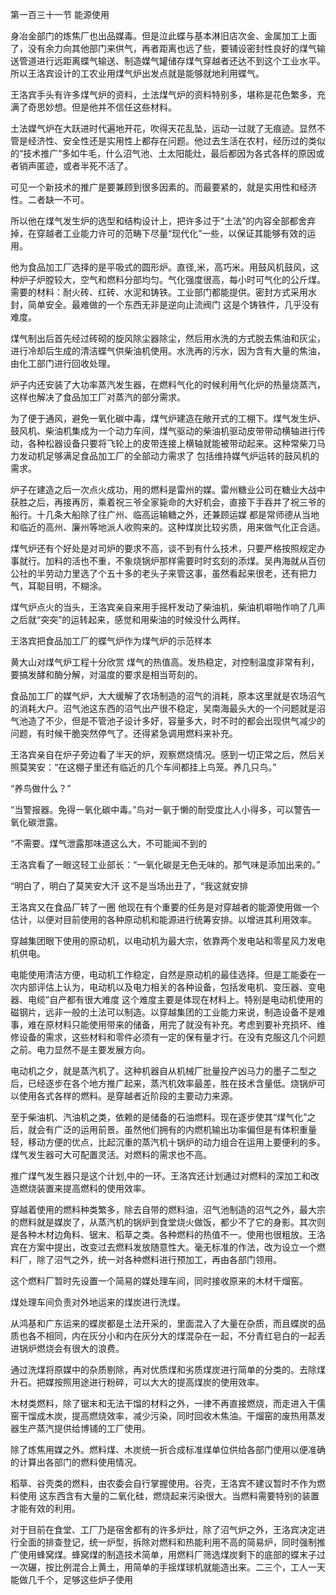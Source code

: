 

第一百三十一节 能源使用

身冶金部门的炼焦厂也出品媒毒。但是泣此蝶与基本淋旧店次金、金属加工上面了，没有余力向其他部门来供气，再者距离也远了些，要铺设密封性良好的煤气输送管道进行远距离蝶气输送、制造媒气罐储存煤气穿越者还达不到这个工业水平。所以王洛宾设计的工农业用煤气炉出发点就是能够就地利用蝶气。

王洛宾手头有许多煤气炉的资料，土法煤气炉的资料特别多，堪称是花色繁多，充满了奇思妙想。但是他并不信任这些材料。

土法媒气炉在大跃进时代遍地开花，吹得天花乱坠，运动一过就了无痕迹。显然不管是经济性、安全性还是实用性上都存在问题。他过去生活在农村，经历过的类似的“技术推广”多如牛毛，什么沼气池、土太阳能灶，最后都因为各式各样的原因或者销声匿迹，或者半死不活了。

可见一个新技术的推广是要兼顾到很多因素的。而最要紧的，就是实用性和经济性。二者缺一不可。

所以他在煤气发生炉的选型和结构设计上，把许多过于“土法”的内容全部都舍弃掉，在穿越者工业能力许可的范畴下尽量“现代化”一些，以保证其能够有效的运用。

他为食品加工厂选择的是平吸式的圆形炉。直径,米，高巧米。用鼓风机鼓风，这种炉子炉膛较大，空气和燃料分部均匀。气化强度很高，每小时可气化的公斤煤。需要的材料：耐火砖、红砖、水泥和铸铁。工业部门都能提供。密封方式采用水封，简单安全。最难做的一个东西无非是逆向止流阀门 这是个铸铁件，几乎没有难度。

煤气制出后首先经过砖砌的旋风除尘器除尘，然后用水洗的方式脱去焦油和灰尘，进行冷却后生成的清洁蝶气供柴油机使用。水洗再的污水，因为含有大量的焦油，由化工部门进行回收处理。

炉子内还安装了大功率蒸汽发生器，在燃料气化的时候利用气化炉的热量烧蒸汽，这样也解决了食品加工厂对蒸汽的部分需求。

为了便于通风，避免一氧化碳中毒，煤气炉建造在敞开式的工棚下。煤气发生炉、鼓风机、柴油机集成为一个动力车间，煤气驱动的柴油机驱动皮带带动横轴进行传动，各种松器设备只要将飞轮上的皮带连接上横轴就能被带动起来。这种常柴刀马力发动机足够满足食品加工厂的全部动力需求了 包括维持媒气炉运转的鼓风机的需求。

炉子在建造之后一次点火成功，用的燃料是雷州的媒。雷州糖业公司在糖业大战中获胜之后，再接再厉，乘着祝三爷全家毙命的大好机会，直接下手吞并了祝三爷的船行。十几条大船除了往广州、临高运输糖之外，还兼顾运媒 都是常师德从当地和临近的高州、廉州等地派人收购来的。这种煤炭比较劣质，用来做气化正合适。

煤气炉还有个好处是对司炉的要求不高，谈不到有什么技术，只要严格按照规定办事就行。加料的活也不重，不象烧锅炉那样需要时时玄刻的添煤。吴冉海就从百仞公社的半劳动力里选了个五十多的老头子来管这事，虽然看起来很老，还有把力气，耳聪目明，不糊涂。

煤气炉点火的当头，王洛宾亲自来用手摇杆发动了柴油机，柴油机噼啪作响了几声之后就“突突”的运转起来，感觉和用柴油的时候没什么两样。

王洛宾把食品加工厂的蝶气炉作为煤气炉的示范样本

黄大山对煤气炉工程十分欣赏 煤气的热值高。发热稳定，对控制温度非常有利，要搞发酵和酶分解，对温度的要求是相当苛刻的。

食品加工厂的媒气炉，大大缓解了农场制造的沼气的消耗，原本这里就是农场沼气的消耗大户。沼气池这东西的沼气出产很不稳定，吴南海最头大的一个问题就是沼气池造了不少，但是不管池子设计多好，容量多大，时不时的都会出现供气减少的问题，有时候干脆突然停气了。还得紧急调用燃料来补充。

王洛宾亲自在炉子旁边看了半天的炉，观察燃烧情况。感到一切正常之后，然后关照莫笑安：“在这棚子里还有临近的几个车间都挂上鸟笼。养几只鸟。”

“养鸟做什么？”

“当警报器。免得一氧化碳中毒。”鸟对一氨于懒的耐受度比人小得多，可以警告一氧化碳泄露。

“不需要。煤气泄露那味道这么大，不可能闻不到的

王洛宾看了一眼这轻工业部长：“一氧化碳是无色无味的。那气味是添加出来的。”

“明白了，明白了莫笑安大汗 这不是当场出丑了，“我这就安排

王洛宾又在食品厂转了一圈 他现在有个重要的任务是对穿越者的能源使用做一个估计，以便对目前使用的各种原动机和能源进行统筹安排。以增进其利用效率。

穿越集团眼下使用的原动机，以电动机为最大宗，依靠两个发电站和零星风力发电机供电。

电能使用清洁方便，电动机工作稳定，自然是原动机的最佳选择。但是工能委在一次内部评估上认为，电动机以及电力相关的各种设备，包括发电机、变压器、变电器、电缆”自产都有很大难度 这个难度主要是体现在材料上。特别是电动机使用的磁钢片，远非一般的土法可以制造。以穿越集团的工业能力来说，制造设备不是难事，难在原材料只能使用带来的储备，用完了就没有补充。考虑到要补充损坏、维修设备的需求，这些材料和零件必须有一定的保有量才行。在没有克服这几个问题之前。电力显然不是主要发展方向。

电动机之夕，就是蒸汽机了。这种机器自从机械厂批量投产凶马力的墨子二型之后，已经逐步在各个地方推广起来，蒸汽机效率最差，胜在技术含量低。烧锅炉可以使用各式各样的燃料。是穿越者近阶段的主要动力来源。

至于柴油机、汽油机之类，依赖的是储备的石油燃料。现在逐步使其“煤气化”之后，就会有广泛的运用前景。虽然他们拥有的内燃机输出功率偏但是有体积重量轻，移动方便的优点，比起沉重的蒸汽机十锅炉的动力组合在运用上要便利的多。煤气发生器可大可配置灵活。对燃料的需求也不高。

推广煤气发生器只是这个计划,中的一环。王洛宾还计划通过对燃料的深加工和改造燃烧装置来提高燃料的使用效率。

穿越着使用的燃料种类繁多，除去自带的燃料油，沼气池制造的沼气之外，最大宗的燃料就是媒炭了，从蒸汽机的锅炉到食堂烧火做饭，都少不了它的身影。其次则是各种木材边角料、锯末、稻草之类。各种燃料的热值不一。使用也很粗放。王洛宾在方案中提出，改变过去燃料发放随意性大。毫无标准的作法，改为设立一个燃料厂，除了沼气之外，统一对各种燃料进行预加工，再由各部门领用。

这个燃料厂暂时先设置一个简易的媒处理车间，同时接收原来的木材干熘窑。

煤处理车间负责对外地运来的煤炭进行洗煤。

从鸿基和广东运来的蝶炭都是土法开采的，里面混入了大量在杂质，而且蝶炭的品质也各不相同，内在灰分小和内在灰分大的煤混杂在一起，不分青红皂白的一起丢进锅炉燃烧会有很大的浪费。

通过洗煤将原媒中的杂质剔除，再对优质煤和劣质煤炭进行简单的分类的。去除煤升石。把媒按照用途进行粉碎，可以大大的提高煤炭的使用效率。

木材类燃料，除了锯末和无法干馏的材料之外，一律不再直接燃烧，而走进入干儒窑干馏成木炭，提高燃烧效率，减少污染，同时回收木焦油。干熘窑的废热用蒸发器生产蒸汽提供给博铺的工厂使用。

除了炼焦用媒之外。燃料煤、木炭统一折合成标准煤单位供给各部门使用以便准确的计算出各部门的燃料使用情况。

稻草、谷壳类的燃料，由农委会自行掌握使用。谷壳，王洛宾不建议暂时不作为燃料使用 这东西含有大量的二氧化硅，燃烧起来污染很大。当燃料需要特别的装置才能有效的利用。

对于目前在食堂、工厂乃是宿舍都有的许多炉灶，除了沼气炉之外，王洛宾决定进行全面的排查登记，统一炉型，拆除对燃料和热能利用不高的简易炉，同时强制推广使用蜂窝煤。蜂窝煤的制造技术简单，用燃料厂筛选煤炭剩下的底部的蝶末子过一次碾，按比例混合上黄土，用简单的手摇煤球机就能造出来。二三个，工人一天能做几千个，足够这些炉子使用

